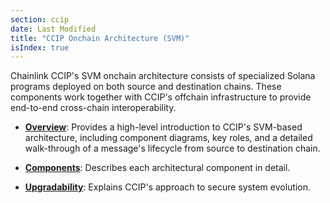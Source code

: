 ```yaml
---
section: ccip
date: Last Modified
title: "CCIP Onchain Architecture (SVM)"
isIndex: true
---
```


Chainlink CCIP's SVM onchain architecture consists of specialized Solana programs deployed on both source and destination chains. These components work together with CCIP's offchain infrastructure to provide end-to-end cross-chain interoperability.

- **[Overview](/ccip/concepts/architecture/onchain/svm/overview)**: Provides a high-level introduction to CCIP's SVM-based architecture, including component diagrams, key roles, and a detailed walk-through of a message's lifecycle from source to destination chain.

- **[Components](/ccip/concepts/architecture/onchain/svm/components)**: Describes each architectural component in detail.

- **[Upgradability](/ccip/concepts/architecture/onchain/svm/upgradability)**: Explains CCIP's approach to secure system evolution.
